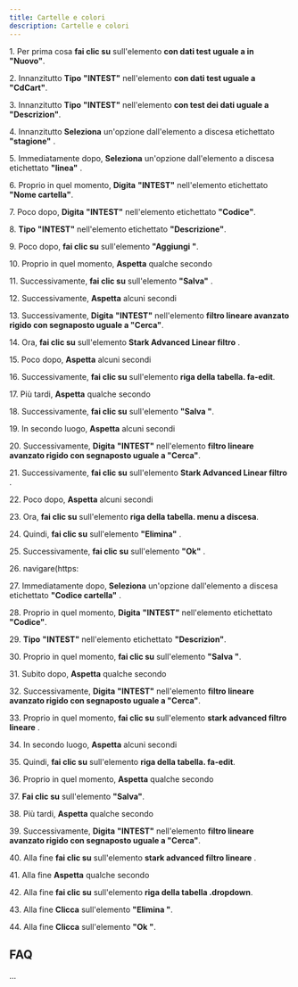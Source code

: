 ```yaml
---
title: Cartelle e colori
description: Cartelle e colori
---
```

1\. Per prima cosa **fai clic su** sull'elemento **con dati test uguale a in "Nuovo"**.  
  
2\. Innanzitutto **Tipo** **"INTEST"** nell'elemento **con dati test uguale a "CdCart"**.  
  
3\. Innanzitutto **Tipo** **"INTEST"** nell'elemento **con test dei dati uguale a "Descrizion"**.  
  
4\. Innanzitutto **Seleziona** un'opzione dall'elemento a discesa etichettato **"stagione"** .  
  
5\. Immediatamente dopo, **Seleziona** un'opzione dall'elemento a discesa etichettato **"linea"** .  
  
6\. Proprio in quel momento, **Digita** **"INTEST"** nell'elemento etichettato **"Nome cartella"**.  
  
7\. Poco dopo, **Digita** **"INTEST"** nell'elemento etichettato **"Codice"**.  
  
8\. **Tipo** **"INTEST"** nell'elemento etichettato **"Descrizione"**.  
  
9\. Poco dopo, **fai clic su** sull'elemento **"Aggiungi "**.  
  
10\. Proprio in quel momento, **Aspetta** qualche secondo  
  
11\. Successivamente, **fai clic su** sull'elemento **"Salva"** .  
  
12\. Successivamente, **Aspetta** alcuni secondi  
  
13\. Successivamente, **Digita** **"INTEST"** nell'elemento **filtro lineare avanzato rigido con segnaposto uguale a "Cerca"**.  
  
14\. Ora, **fai clic su** sull'elemento **Stark Advanced Linear filtro** .  
  
15\. Poco dopo, **Aspetta** alcuni secondi  
  
16\. Successivamente, **fai clic su** sull'elemento **riga della tabella. fa-edit**.  
  
17\. Più tardi, **Aspetta** qualche secondo  
  
18\. Successivamente, **fai clic su** sull'elemento **"Salva "**.  
  
19\. In secondo luogo, **Aspetta** alcuni secondi  
  
20\. Successivamente, **Digita** **"INTEST"** nell'elemento **filtro lineare avanzato rigido con segnaposto uguale a "Cerca"**.  
  
21\. Successivamente, **fai clic su** sull'elemento **Stark Advanced Linear filtro** .  
  
22\. Poco dopo, **Aspetta** alcuni secondi  
  
23\. Ora, **fai clic su** sull'elemento **riga della tabella. menu a discesa**.  
  
24\. Quindi, **fai clic su** sull'elemento **"Elimina"** .  
  
25\. Successivamente, **fai clic su** sull'elemento **"Ok"** .  
  
26\. navigare(https:  
  
27\. Immediatamente dopo, **Seleziona** un'opzione dall'elemento a discesa etichettato **"Codice cartella"** .  
  
28\. Proprio in quel momento, **Digita** **"INTEST"** nell'elemento etichettato **"Codice"**.  
  
29\. **Tipo** **"INTEST"** nell'elemento etichettato **"Descrizion"**.  
  
30\. Proprio in quel momento, **fai clic su** sull'elemento **"Salva "**.  
  
31\. Subito dopo, **Aspetta** qualche secondo  
  
32\. Successivamente, **Digita** **"INTEST"** nell'elemento **filtro lineare avanzato rigido con segnaposto uguale a "Cerca"**.  
  
33\. Proprio in quel momento, **fai clic su** sull'elemento **stark advanced filtro lineare** .  
  
34\. In secondo luogo, **Aspetta** alcuni secondi  
  
35\. Quindi, **fai clic su** sull'elemento **riga della tabella. fa-edit**.  
  
36\. Proprio in quel momento, **Aspetta** qualche secondo  
  
37\. **Fai clic su** sull'elemento **"Salva"**.  
  
38\. Più tardi, **Aspetta** qualche secondo  
  
39\. Successivamente, **Digita** **"INTEST"** nell'elemento **filtro lineare avanzato rigido con segnaposto uguale a "Cerca"**.  
  
40\. Alla fine **fai clic su** sull'elemento **stark advanced filtro lineare** .  
  
41\. Alla fine **Aspetta** qualche secondo  
  
42\. Alla fine **fai clic su** sull'elemento **riga della tabella .dropdown**.  
  
43\. Alla fine **Clicca** sull'elemento **"Elimina "**.  
  
44\. Alla fine **Clicca** sull'elemento **"Ok "**.  

FAQ
---

...